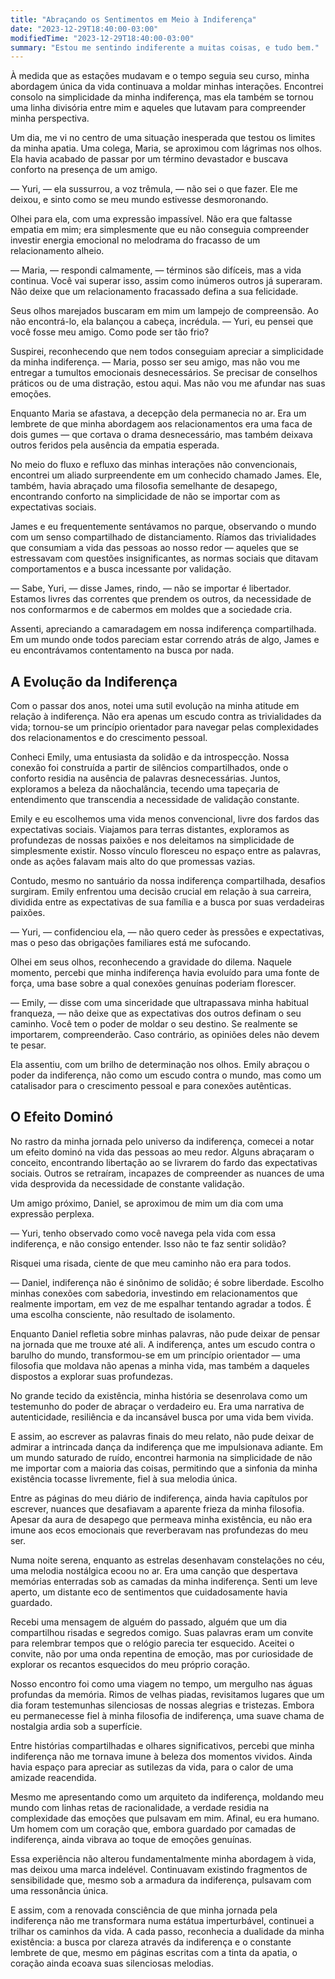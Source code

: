 ```yaml
---
title: "Abraçando os Sentimentos em Meio à Indiferença"
date: "2023-12-29T18:40:00-03:00"
modifiedTime: "2023-12-29T18:40:00-03:00"
summary: "Estou me sentindo indiferente a muitas coisas, e tudo bem."
---
```


À medida que as estações mudavam e o tempo seguia seu curso, minha abordagem única da vida continuava a moldar minhas interações. Encontrei consolo na simplicidade da minha indiferença, mas ela também se tornou uma linha divisória entre mim e aqueles que lutavam para compreender minha perspectiva.

Um dia, me vi no centro de uma situação inesperada que testou os limites da minha apatia. Uma colega, Maria, se aproximou com lágrimas nos olhos. Ela havia acabado de passar por um término devastador e buscava conforto na presença de um amigo.

— Yuri, — ela sussurrou, a voz trêmula, — não sei o que fazer. Ele me deixou, e sinto como se meu mundo estivesse desmoronando.

Olhei para ela, com uma expressão impassível. Não era que faltasse empatia em mim; era simplesmente que eu não conseguia compreender investir energia emocional no melodrama do fracasso de um relacionamento alheio.

— Maria, — respondi calmamente, — términos são difíceis, mas a vida continua. Você vai superar isso, assim como inúmeros outros já superaram. Não deixe que um relacionamento fracassado defina a sua felicidade.

Seus olhos marejados buscaram em mim um lampejo de compreensão. Ao não encontrá-lo, ela balançou a cabeça, incrédula. — Yuri, eu pensei que você fosse meu amigo. Como pode ser tão frio?

Suspirei, reconhecendo que nem todos conseguiam apreciar a simplicidade da minha indiferença. — Maria, posso ser seu amigo, mas não vou me entregar a tumultos emocionais desnecessários. Se precisar de conselhos práticos ou de uma distração, estou aqui. Mas não vou me afundar nas suas emoções.

Enquanto Maria se afastava, a decepção dela permanecia no ar. Era um lembrete de que minha abordagem aos relacionamentos era uma faca de dois gumes — que cortava o drama desnecessário, mas também deixava outros feridos pela ausência da empatia esperada.

No meio do fluxo e refluxo das minhas interações não convencionais, encontrei um aliado surpreendente em um conhecido chamado James. Ele, também, havia abraçado uma filosofia semelhante de desapego, encontrando conforto na simplicidade de não se importar com as expectativas sociais.

James e eu frequentemente sentávamos no parque, observando o mundo com um senso compartilhado de distanciamento. Ríamos das trivialidades que consumiam a vida das pessoas ao nosso redor — aqueles que se estressavam com questões insignificantes, as normas sociais que ditavam comportamentos e a busca incessante por validação.

— Sabe, Yuri, — disse James, rindo, — não se importar é libertador. Estamos livres das correntes que prendem os outros, da necessidade de nos conformarmos e de cabermos em moldes que a sociedade cria.

Assenti, apreciando a camaradagem em nossa indiferença compartilhada. Em um mundo onde todos pareciam estar correndo atrás de algo, James e eu encontrávamos contentamento na busca por nada.

## A Evolução da Indiferença

Com o passar dos anos, notei uma sutil evolução na minha atitude em relação à indiferença. Não era apenas um escudo contra as trivialidades da vida; tornou-se um princípio orientador para navegar pelas complexidades dos relacionamentos e do crescimento pessoal.

Conheci Emily, uma entusiasta da solidão e da introspecção. Nossa conexão foi construída a partir de silêncios compartilhados, onde o conforto residia na ausência de palavras desnecessárias. Juntos, exploramos a beleza da nãochalância, tecendo uma tapeçaria de entendimento que transcendia a necessidade de validação constante.

Emily e eu escolhemos uma vida menos convencional, livre dos fardos das expectativas sociais. Viajamos para terras distantes, exploramos as profundezas de nossas paixões e nos deleitamos na simplicidade de simplesmente existir. Nosso vínculo floresceu no espaço entre as palavras, onde as ações falavam mais alto do que promessas vazias.

Contudo, mesmo no santuário da nossa indiferença compartilhada, desafios surgiram. Emily enfrentou uma decisão crucial em relação à sua carreira, dividida entre as expectativas de sua família e a busca por suas verdadeiras paixões.

— Yuri, — confidenciou ela, — não quero ceder às pressões e expectativas, mas o peso das obrigações familiares está me sufocando.

Olhei em seus olhos, reconhecendo a gravidade do dilema. Naquele momento, percebi que minha indiferença havia evoluído para uma fonte de força, uma base sobre a qual conexões genuínas poderiam florescer.

— Emily, — disse com uma sinceridade que ultrapassava minha habitual franqueza, — não deixe que as expectativas dos outros definam o seu caminho. Você tem o poder de moldar o seu destino. Se realmente se importarem, compreenderão. Caso contrário, as opiniões deles não devem te pesar.

Ela assentiu, com um brilho de determinação nos olhos. Emily abraçou o poder da indiferença, não como um escudo contra o mundo, mas como um catalisador para o crescimento pessoal e para conexões autênticas.

## O Efeito Dominó

No rastro da minha jornada pelo universo da indiferença, comecei a notar um efeito dominó na vida das pessoas ao meu redor. Alguns abraçaram o conceito, encontrando libertação ao se livrarem do fardo das expectativas sociais. Outros se retraíram, incapazes de compreender as nuances de uma vida desprovida da necessidade de constante validação.

Um amigo próximo, Daniel, se aproximou de mim um dia com uma expressão perplexa.

— Yuri, tenho observado como você navega pela vida com essa indiferença, e não consigo entender. Isso não te faz sentir solidão?

Risquei uma risada, ciente de que meu caminho não era para todos.

— Daniel, indiferença não é sinônimo de solidão; é sobre liberdade. Escolho minhas conexões com sabedoria, investindo em relacionamentos que realmente importam, em vez de me espalhar tentando agradar a todos. É uma escolha consciente, não resultado de isolamento.

Enquanto Daniel refletia sobre minhas palavras, não pude deixar de pensar na jornada que me trouxe até ali. A indiferença, antes um escudo contra o barulho do mundo, transformou-se em um princípio orientador — uma filosofia que moldava não apenas a minha vida, mas também a daqueles dispostos a explorar suas profundezas.

No grande tecido da existência, minha história se desenrolava como um testemunho do poder de abraçar o verdadeiro eu. Era uma narrativa de autenticidade, resiliência e da incansável busca por uma vida bem vivida.

E assim, ao escrever as palavras finais do meu relato, não pude deixar de admirar a intrincada dança da indiferença que me impulsionava adiante. Em um mundo saturado de ruído, encontrei harmonia na simplicidade de não me importar com a maioria das coisas, permitindo que a sinfonia da minha existência tocasse livremente, fiel à sua melodia única.

Entre as páginas do meu diário de indiferença, ainda havia capítulos por escrever, nuances que desafiavam a aparente frieza da minha filosofia. Apesar da aura de desapego que permeava minha existência, eu não era imune aos ecos emocionais que reverberavam nas profundezas do meu ser.

Numa noite serena, enquanto as estrelas desenhavam constelações no céu, uma melodia nostálgica ecoou no ar. Era uma canção que despertava memórias enterradas sob as camadas da minha indiferença. Senti um leve aperto, um distante eco de sentimentos que cuidadosamente havia guardado.

Recebi uma mensagem de alguém do passado, alguém que um dia compartilhou risadas e segredos comigo. Suas palavras eram um convite para relembrar tempos que o relógio parecia ter esquecido. Aceitei o convite, não por uma onda repentina de emoção, mas por curiosidade de explorar os recantos esquecidos do meu próprio coração.

Nosso encontro foi como uma viagem no tempo, um mergulho nas águas profundas da memória. Rimos de velhas piadas, revisitamos lugares que um dia foram testemunhas silenciosas de nossas alegrias e tristezas. Embora eu permanecesse fiel à minha filosofia de indiferença, uma suave chama de nostalgia ardia sob a superfície.

Entre histórias compartilhadas e olhares significativos, percebi que minha indiferença não me tornava imune à beleza dos momentos vividos. Ainda havia espaço para apreciar as sutilezas da vida, para o calor de uma amizade reacendida.

Mesmo me apresentando como um arquiteto da indiferença, moldando meu mundo com linhas retas de racionalidade, a verdade residia na complexidade das emoções que pulsavam em mim. Afinal, eu era humano. Um homem com um coração que, embora guardado por camadas de indiferença, ainda vibrava ao toque de emoções genuínas.

Essa experiência não alterou fundamentalmente minha abordagem à vida, mas deixou uma marca indelével. Continuavam existindo fragmentos de sensibilidade que, mesmo sob a armadura da indiferença, pulsavam com uma ressonância única.

E assim, com a renovada consciência de que minha jornada pela indiferença não me transformara numa estátua imperturbável, continuei a trilhar os caminhos da vida. A cada passo, reconhecia a dualidade da minha existência: a busca por clareza através da indiferença e o constante lembrete de que, mesmo em páginas escritas com a tinta da apatia, o coração ainda ecoava suas silenciosas melodias.
